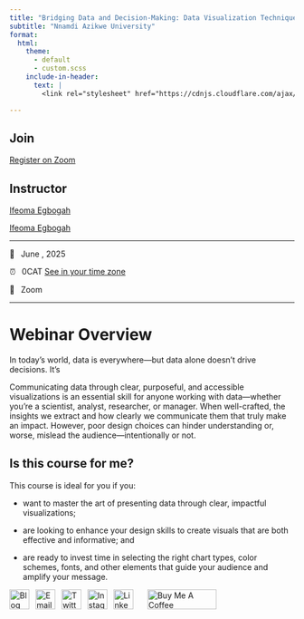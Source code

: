 ```yaml
---
title: "Bridging Data and Decision-Making: Data Visualization Techniques with R"
subtitle: "Nnamdi Azikwe University"
format:
  html:
    theme:
      - default
      - custom.scss
    include-in-header: 
      text: |
        <link rel="stylesheet" href="https://cdnjs.cloudflare.com/ajax/libs/font-awesome/6.5.0/css/all.min.css">

---
```


## Join

[Register on Zoom](https://us02web.zoom.us/meeting/#/registration){.btn .btn-primary target="_blank"}

## Instructor

<i class="fas fa-user"></i> [Ifeoma Egbogah](https://ifeoma-egbogah.netlify.app/)

<i class="fas fa-envelope"></i> [Ifeoma Egbogah](mailto:negbogah@gmail.com)

------------------------------------------------------------------------

[📆  June , 2025]{.code}\

[⏰  0CAT]{.code} [See in your time zone](https://dateful.com/convert/utc?t=1430)

[🏨  Zoom]{.code}\

------------------------------------------------------------------------

# Webinar Overview

In today’s world, data is everywhere—but data alone doesn’t drive decisions. It's

Communicating data through clear, purposeful, and accessible visualizations is an essential skill for anyone working with data—whether you're a scientist, analyst, researcher, or manager. When well-crafted, the insights we extract and how clearly we communicate them that truly make an impact. However, poor design choices can hinder understanding or, worse, mislead the audience—intentionally or not.

## Is this course for me?

This course is ideal for you if you:

-   want to master the art of presenting data through clear, impactful visualizations;

-   are looking to enhance your design skills to create visuals that are both effective and informative; and

-   are ready to invest time in selecting the right chart types, color schemes, fonts, and other elements that guide your audience and amplify your message.

::: {align="center"}
<a href="https://ifeoma-egbogah.netlify.app/blog/"><img src="https://assets.dryicons.com/uploads/icon/svg/4926/home.svg" alt="Blog" border="0" width="35" height="35"/></a>  <a href="mailto:negbogah@gmail.com"><img src="https://assets.dryicons.com/uploads/icon/svg/8009/02dc3a5c-6504-4347-85fb-3f510cfecc45.svg" alt="Email" border="0" width="35" height="35"/></a>  <a href="https://twitter.com/negbogah"><img src="https://assets.dryicons.com/uploads/icon/svg/8385/c23f7ffc-ca8d-4246-8978-ce9f6d5bcc99.svg" alt="Twitter" border="0" width="35" height="35"/></a>  <a href="https://www.instagram.com/ifyegbogah/"><img src="https://assets.dryicons.com/uploads/icon/svg/8330/62263227-bb78-4b42-a9a9-e222e0cc7b97.svg" alt="Instagram" border="0" width="35" height="35"/></a>  <a href="https://www.linkedin.com/in/ifeoma-egbogah-a88527110/"><img src="https://assets.dryicons.com/uploads/icon/svg/8337/a347cd89-1662-4421-be90-58e5e8004eae.svg" alt="LinkedIn" border="0" width="35" height="35"/></a>   <a href="https://www.buymeacoffee.com/z3tt" target="_blank"><img src="https://www.buymeacoffee.com/assets/img/guidelines/download-assets-sm-1.svg" alt="Buy Me A Coffee" style="height: 35px !important;width: 122px !important;"/></a>
:::
